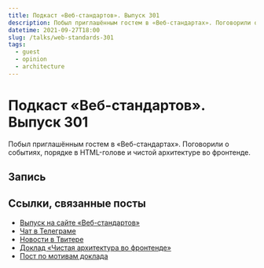 ```yaml
---
title: Подкаст «Веб-стандартов». Выпуск 301
description: Побыл приглашённым гостем в «Веб-стандартах». Поговорили о событиях, порядке в HTML-голове и чистой архитектуре во фронтенде.
datetime: 2021-09-27T18:00
slug: /talks/web-standards-301
tags:
  - guest
  - opinion
  - architecture
---
```


# Подкаст «Веб-стандартов». Выпуск 301

Побыл приглашённым гостем в «Веб-стандартах». Поговорили о событиях, порядке в HTML-голове и чистой архитектуре во фронтенде.

## Запись

<YouTube src="https://www.youtube.com/embed/4nCqdEUQGFc" caption="Запись выпуска на YouTube" />

## Ссылки, связанные посты

- [Выпуск на сайте «Веб-стандартов»](https://web-standards.ru/podcast/301/)
- [Чат в Телеграме](https://t.me/webstandards_chat)
- [Новости в Твитере](https://twitter.com/webstandards_ru)
- [Доклад «Чистая архитектура во фронтенде»](/talks/clean-architecture-on-frontend)
- [Пост по мотивам доклада](/blog/clean-architecture-on-frontend)
